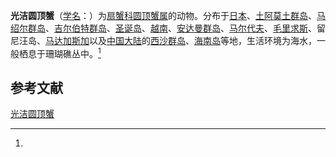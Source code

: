 {{Speciesbox
| name = 光洁圆顶蟹
| status = 
| status_system = 
| image = 
| genus = Domecia
| species = glabra
| authority = (Alcock, 1899)<ref name='id11823'>{{cite web| url =http://www.bioinfo.cn/db05/BjdwSpecies.php?action=view&id=11823| title =光洁圆顶蟹| work =《中国动物物种编目数据库》| publisher =中国科学院微生物研究所| author =中国科学院动物研究所| accessdate =2009-04-28| deadurl =yes| archiveurl =https://web.archive.org/web/20160305091952/http://www.bioinfo.cn/db05/BjdwSpecies.php?action=view&id=11823| archivedate =2016-03-05}}</ref>
}}

'''光洁圆顶蟹'''（[[学名|学名]]：{{lang|la|''Domecia glabra''}}）为[[扇蟹科|扇蟹科]][[圆顶蟹属|圆顶蟹属]]的动物。分布于[[日本|日本]]、[[土阿莫土群岛|土阿莫土群岛]]、[[马绍尔群岛|马绍尔群岛]]、[[吉尔伯特群岛|吉尔伯特群岛]]、[[圣诞岛|圣诞岛]]、[[越南|越南]]、[[安达曼群岛|安达曼群岛]]、[[马尔代夫|马尔代夫]]、[[毛里求斯|毛里求斯]]、留尼汪岛、[[马达加斯加|马达加斯加]]以及[[中国大陆|中国大陆]]的[[西沙群岛|西沙群岛]]、[[海南岛|海南岛]]等地，生活环境为海水，一般栖息于珊瑚礁丛中。<ref name='id11823'/>

== 参考文献 ==
{{reflist}}

{{Wikispecies|Domecia glabra}}
{{Taxonbar|from=Q13593541}}

[[Category:圆顶蟹属|光洁圆顶蟹]]


{{螃蟹小作品}}